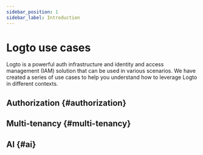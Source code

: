 ```yaml
---
sidebar_position: 1
sidebar_label: Introduction
---
```



# Logto use cases

Logto is a powerful auth infrastructure and identity and access management (IAM) solution that can be used in various scenarios. We have created a series of use cases to help you understand how to leverage Logto in different contexts.

## Authorization \{#authorization}

<AuthorizationCatalog headingLevel={3} />

## Multi-tenancy \{#multi-tenancy}

<MultiTenancyCatalog headingLevel={3} />

## AI \{#ai}

<AiCatalog headingLevel={3} />
